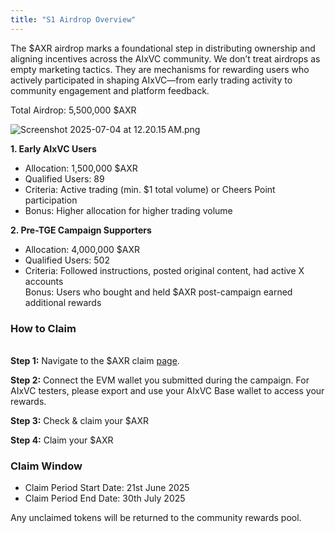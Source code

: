 ```yaml
---
title: "S1 Airdrop Overview"
---
```


The \$AXR airdrop marks a foundational step in distributing ownership and aligning incentives across the AIxVC community. We don’t treat airdrops as empty marketing tactics. They are mechanisms for rewarding users who actively participated in shaping AIxVC—from early trading activity to community engagement and platform feedback.

Total Airdrop: 5,500,000 \$AXR

![Screenshot 2025-07-04 at 12.20.15 AM.png](/images/Screenshot2025-07-04at12.20.15AM.png)

**1. Early AIxVC Users**

- Allocation: 1,500,000 \$AXR
- Qualified Users: 89
- Criteria: Active trading (min. \$1 total volume) or Cheers Point participation
- Bonus: Higher allocation for higher trading volume

**2. Pre-TGE Campaign Supporters**

- Allocation: 4,000,000 \$AXR
- Qualified Users: 502
- Criteria: Followed instructions, posted original content, had active X accounts\
  Bonus: Users who bought and held \$AXR post-campaign earned additional rewards

### **How to Claim**

\
**Step 1:** Navigate to the \$AXR claim [<u>page</u>](https://app.sablier.com/airdrops/campaign/0x7637a5fece1064810df523225413d31d868cdbcd-8453/).

**Step 2:** Connect the EVM wallet you submitted during the campaign. For AIxVC testers, please export and use your AIxVC Base wallet to access your rewards.

**Step 3:** Check & claim your \$AXR

**Step 4:** Claim your \$AXR

### **Claim Window**

- Claim Period Start Date: 21st June 2025
- Claim Period End Date: 30th July 2025 

Any unclaimed tokens will be returned to the community rewards pool.